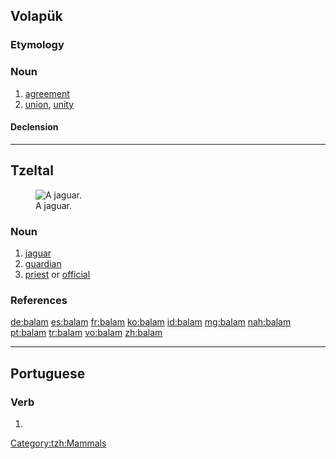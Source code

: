 {{also|bālam|bālām}}
==Volapük==

===Etymology===
{{suffix|bal|am|lang=vo}}

===Noun===
{{vo-noun}}

# [[agreement]]
# [[union]], [[unity]]

====Declension====
{{vo-decl-noun}}

----

==Tzeltal==
[[Image:Standing jaguar.jpg|thumb|right|A jaguar.]]

===Noun===
{{tzh-noun}}

# [[jaguar]]
# [[guardian]]
# [[priest]] or [[official]]

===References===

[[Category:tzh:Mammals]]

[[de:balam]]
[[es:balam]]
[[fr:balam]]
[[ko:balam]]
[[id:balam]]
[[mg:balam]]
[[nah:balam]]
[[pt:balam]]
[[tr:balam]]
[[vo:balam]]
[[zh:balam]]

----
==Portuguese==

===Verb===
{{pt-verb-form}}
# {{pt-verb-form-of|balar}}
{{rfc-auto}}